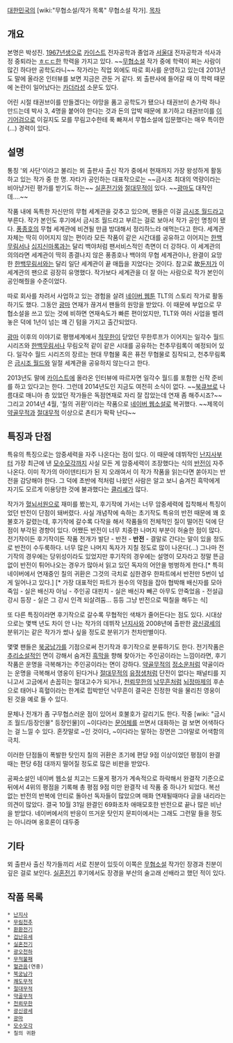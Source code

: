 [[대한민국]]의 [wiki:"무협소설/작가 목록" 무협소설 작가].
[[목차]]
== 개요 ==
본명은 박성진. [[1967년]]생으로 [[카이스트]] 전자공학과 졸업과 [[서울대]] 전자공학과 석사과정 중퇴라는 [[ㅎㄷㄷ]]한 학력을 가지고 있다. ~~[[무협소설]] 작가 중에 학력이 쩌는 사람이 많긴 하다만 공학도라니~~  작가라는 직업 외에도 따로 회사를 운영하고 있는데 2013년도 말에 올라온 인터뷰를 보면 지금은 관둔 거 같다. 뫼 출판사에 들어갈 때 이 학력 때문에 논란이 일어났다는 [[카더라]]성 소문도 있다.

어린 시절 태권브이를 만들겠다는 야망을 품고 공학도가 됐으나 태권브이 손가락 하나 만드는데 박사 3, 4명을 붙어야 한다는 것과 돈의 압박 때문에 포기하고 태권브이를 [[이기어검]]으로 이길지도 모를 무림고수한테 푹 빠져서 무협소설에 입문했다는 매우 특이한(…) 경력이 있다.

== 설명 ==
통칭 '뫼 사단'이라고 불리는 뫼 출판사 출신 작가 중에서 현재까지 가장 왕성하게 활동하고 있는 작가 중 한 명. 자타가 공인하는 대표작으로는 ~~금시조 최대의 역량이라는 비아냥거린 평가를 받기도 하는~~ [[실혼전기]]와 [[절대무적]]이 있다. ~~[[광마]]도 대작인데....~~

작품 내에 독특한 자신만의 무협 세계관을 갖추고 있으며, 팬들은 이걸 [[금시조 월드]]라고 부른다. 작가 본인도 후기에서 금시조 월드라고 부르는 걸로 보아서 작가 공인 명칭이 됐다. [[풍종호]]의 무협 세계관에 비견될 만큼 방대해서 정리하느라 애먹는다고 한다. 세계관 자체는 딱히 이어지지 않는 편이라 모든 작품이 같은 시간대를 공유하고 이어지는 [[한백무림서]]나 [[십지신마록]]과는 달리 백야처럼 팬서비스적인 측면이 더 강하다. 이 세계관의 의의라면 세계관이 딱히 종결나지 않은 풍종호나 백야의 무협 세계관이나, 완결이 요망한 [[한백무림서]]와는 달리 일단 세계관이 끝 매듭을 지었다는 것이다. 참고로 故[[둔저]]가 이 세계관의 팬으로 굉장히 유명했다. 작가보다 세계관을 더 잘 아는 사람으로 작가 본인이 공인해줬을 수준이었다.

따로 회사를 차려서 사업하고 있는 경험을 살려 [[네이버 웹툰]] TLT의 스토리 작가로 활동하기도 했다. 그동안 [[광마]] 연재가 끊겨서 팬들의 원망을 받았다. 이 때문에 부업으로 무협소설을 쓰고 있는 것에 비하면 연재속도가 빠른 편이었지만, TLT와 여러 사업을 벌려놓은 덕에 1년이 넘는 꽤 긴 텀을 가지고 출간되었다. 

[[광마]] 이후의 이야기로 평행세계에서 [[적무한]]이 닫았던 무한루프가 이어지는 일각수 월드 시리즈와 [[한백무림서]]나 무림오적 같이 같은 시대를 공유하는 천추무림록이 예정되어 있다. 일각수 월드 시리즈의 장르는 현대 무협물 혹은 퓨전 무협물로 짐작되고, 천추무림록은 [[금시조 월드]]와 일절 세계관을 공유하지 않는다고 한다.

2013년도 말에 [[카이스트]]에 올라온 인터뷰에 따르자면 일각수 월드를 포함한 신작 준비를 하고 있다고는 한다. 그런데 2014년도인 지금도 여전히 소식이 없다. ~~[[북큐브]]로 나름대로 매니아 층 있었던 작가들은 독점연재로 자리 잘 잡았는데 연재 좀 해주시죠?~~ 그리고 2014년 4월, '칠의 귀환'이라는 작품으로 [[네이버 웹소설]]로 복귀했다. ~~제목이 [[약골무적]]과 [[절대무적]] 이상으로 촌티가 팍팍 난다~~

== 특징과 단점 ==
특유의 특징으로는 암중세력을 자주 나온다는 점이 있다. 이 때문에 데뷔작인 [[난지사]]부터 가장 최근에 낸 [[모수모각]]까지 사실 모든 게 암중세력이 조장했다는 식의 [[반전]]이 자주 나온다. 이미 작가의 아이덴티티가 된 지 오래여서 이 작가 작품을 읽는다면 쏟아지는 반전을 감당해야 한다. 그 덕에 초반에 적처럼 나왔던 사람은 알고 보니 숨겨진 흑막에게 자기도 모르게 이용당한 것에 불과했다는 [[클리셰]]가 많다.

작가가 [[혈뇌서원]]으로 재미를 봤는지, 후기작에 가서는 너무 암중세력에 집착해서 특징이었던 반전이 단점이 돼버렸다. 사실 개념작에 속하는 초기작도 특유의 반전 때문에 꽤 호불호가 갈렸는데, 후기작에 갈수록 다작을 해서 작품들의 전체적인 질이 떨어진 덕에 단점이 부각된 경향이 있다.  어쨌든 반전이 너무 치중한 나머지 부분이 허술한 점이 많다. 전기작이든 후기작이든 작품 전개가 발단 - 반전 - '''반전''' - 결말로 간다는 말이 있을 정도로 반전이 수두룩하다. 너무 많은 나머지 독자가 지칠 정도로 많이 나온다(…) 그나마 전기작의 경우에는 당위성이라도 있었지만 후기작의 경우에는 설명이 모자라고 정말 뜬금없이 반전이 튀어나오는 경우가 많아서 읽고 있던 독자의 어안을 벙벙하게 한다.[* 특히 네이버에서 연재중인 칠의 귀환은 그것의 극치로 심한경우 한파트에서 반전만 5번이 넘게 일어나고 있다.] [* 가장 대표적인 파트가 원수의 약점을 잡아 협박해 배신자를 모아 죽임 - 실은 배신자 아님 - 주인공 대핀치 - 실은 배신자 빼곤 아무도 안죽었음 - 전설급 강시 등장 - 실은 그 강시 인격 되살려둠... 등등 그냥 반전으로 떡칠을 해두는 식]

또 다른 특징이라면 후기작으로 갈수록 무협적인 색채가 줄어든다는 점도 있다. 시대상으로는 몇백 년도 차이 안 나는 작가의 데뷔작 [[난지사]]와 2008년에 출판한 [[광신광세]]의 분위기는 같은 작가가 썼나 싶을 정도로 분위기가 천차만별이다. 

몇몇 팬들은 [[북궁남가]]를 기점으로써 전기작과 후기작으로 분류하기도 한다. 전기작품은 [[추리소설]]적인 면이 강해서 숨겨진 [[흑막]]을 향해 찾아가는 주인공이라는 느낌이라면, 후기작품은 운명을 극복해가는 주인공이라는 면이 강하다. [[약골무적]]의 [[정소운]]처럼 약골이라는 운명을 극복해서 영웅이 된다거나 [[절대무적]]의 [[유정생]]처럼 단전이 없다는 패널티를 지니고서 고금에서 손꼽히는 절대고수가 되거나, [[천뢰무한]]의 [[낙무흔]]처럼 [[뇌정마제]]의 후손으로 태어나 흑혈이라는 한계로 핍박받던 낙무흔이 결국은 진정한 악을 물리친 영웅이 된 것을 예로 들 수 있다.

문체나 전개가 좀 구무협스러운 점이 있어서 호불호가 갈리기도 한다. 작중 [wiki: "금시조 월드/등장인물" 등장인물]이 ~이다라는 [[문어체]]를 쓰면서 대화하는 걸 보면 어색하다는 걸 느낄 수 있다. 혼잣말로 ~인 것이다, ~이다라는 말하는 장면은 그야말로 어색함의 극치.
 
이러한 단점들이 폭발한 탓인지 칠의 귀환은 초기에 편당 9점 이상이었던 평점이 완결 때는 편당 6점 대까지 떨어질 정도로 많은 비판을 받았다. 

공짜소설인 네이버 웹소설 치고는 드물게 평가가 계속적으로 하락해서 완결작 기준으로 뒤에서 4위의 평점을 기록해 총 평점 9점 미만 완결작 네 작품 중 하나가 되었다. 복선 없는 반전의 반복에 안티로 돌아선 독자들이 많았으며 매화 연재될때마다 글을 내리라는 의견이 많았다. 결국 10월 31일 완결인 69화조차 애매모호한 반전으로 끝나 많은 비난을 받았다.
네이버에서의 반응이 뜨거운 탓인지 문피이에서는 그래도 그런말 들을 정도는 아니라며 옹호론이 대두중


== 기타 ==
뫼 출판사 출신 작가들끼리 서로 친분이 있듯이 이쪽은 [[무협소설]] 작가인 장경과 친분이 깊은 걸로 보인다. [[실혼전기]] 후기에서도 장경을 부산의 술고래 선배라고 했던 적이 있다.

== 작품 목록 ==
 * [[난지사]]
 * [[무림천추]]
 * [[환환전기]]
 * [[겁난유세]]
 * [[실혼전기]]
 * [[광오천하]]
 * [[무적불패]] 
 * [[혈관음]](연중)
 * [[북궁남가]]
 * [[쾌도무적]]
 * [[절대무적]]
 * [[약골무적]]
 * [[천뢰무한]]
 * [[광신광세]]
 * [[광마]]
 * [[모수모각]]
 * 칠의 귀환
